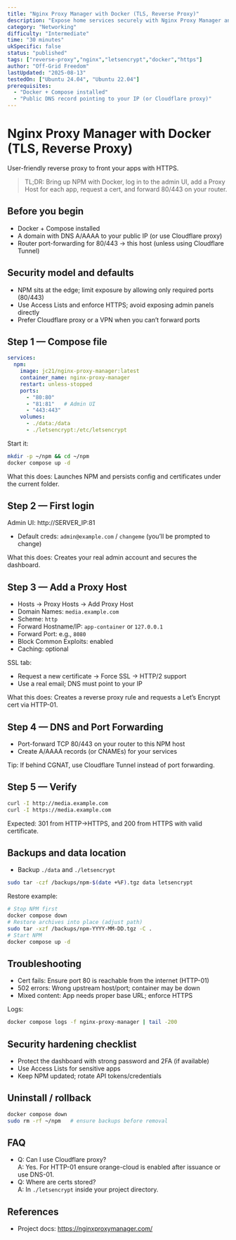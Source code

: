 ```yaml
---
title: "Nginx Proxy Manager with Docker (TLS, Reverse Proxy)"
description: "Expose home services securely with Nginx Proxy Manager and automatic Let's Encrypt certificates."
category: "Networking"
difficulty: "Intermediate"
time: "30 minutes"
ukSpecific: false
status: "published"
tags: ["reverse-proxy","nginx","letsencrypt","docker","https"]
author: "Off-Grid Freedom"
lastUpdated: "2025-08-13"
testedOn: ["Ubuntu 24.04", "Ubuntu 22.04"]
prerequisites:
  - "Docker + Compose installed"
  - "Public DNS record pointing to your IP (or Cloudflare proxy)"
---
```


# Nginx Proxy Manager with Docker (TLS, Reverse Proxy)

User-friendly reverse proxy to front your apps with HTTPS.

> TL;DR: Bring up NPM with Docker, log in to the admin UI, add a Proxy Host for each app, request a cert, and forward 80/443 on your router.

## Before you begin
- Docker + Compose installed
- A domain with DNS A/AAAA to your public IP (or use Cloudflare proxy)
- Router port-forwarding for 80/443 → this host (unless using Cloudflare Tunnel)

## Security model and defaults
- NPM sits at the edge; limit exposure by allowing only required ports (80/443)
- Use Access Lists and enforce HTTPS; avoid exposing admin panels directly
- Prefer Cloudflare proxy or a VPN when you can’t forward ports

## Step 1 — Compose file

```yaml
services:
  npm:
    image: jc21/nginx-proxy-manager:latest
    container_name: nginx-proxy-manager
    restart: unless-stopped
    ports:
      - "80:80"
      - "81:81"   # Admin UI
      - "443:443"
    volumes:
      - ./data:/data
      - ./letsencrypt:/etc/letsencrypt
```

Start it:

```bash
mkdir -p ~/npm && cd ~/npm
docker compose up -d
```

What this does: Launches NPM and persists config and certificates under the current folder.

## Step 2 — First login

Admin UI: http://SERVER_IP:81
- Default creds: `admin@example.com` / `changeme` (you’ll be prompted to change)

What this does: Creates your real admin account and secures the dashboard.

## Step 3 — Add a Proxy Host

- Hosts → Proxy Hosts → Add Proxy Host
- Domain Names: `media.example.com`
- Scheme: `http`
- Forward Hostname/IP: `app-container` or `127.0.0.1`
- Forward Port: e.g., `8080`
- Block Common Exploits: enabled
- Caching: optional

SSL tab:
- Request a new certificate → Force SSL → HTTP/2 support
- Use a real email; DNS must point to your IP

What this does: Creates a reverse proxy rule and requests a Let’s Encrypt cert via HTTP-01.

## Step 4 — DNS and Port Forwarding

- Port-forward TCP 80/443 on your router to this NPM host
- Create A/AAAA records (or CNAMEs) for your services

Tip: If behind CGNAT, use Cloudflare Tunnel instead of port forwarding.

## Step 5 — Verify

```bash
curl -I http://media.example.com
curl -I https://media.example.com
```

Expected: 301 from HTTP→HTTPS, and 200 from HTTPS with valid certificate.

## Backups and data location
- Backup `./data` and `./letsencrypt`

```bash
sudo tar -czf /backups/npm-$(date +%F).tgz data letsencrypt
```

Restore example:

```bash
# Stop NPM first
docker compose down
# Restore archives into place (adjust path)
sudo tar -xzf /backups/npm-YYYY-MM-DD.tgz -C .
# Start NPM
docker compose up -d
```

## Troubleshooting
- Cert fails: Ensure port 80 is reachable from the internet (HTTP-01)
- 502 errors: Wrong upstream host/port; container may be down
- Mixed content: App needs proper base URL; enforce HTTPS

Logs:
```bash
docker compose logs -f nginx-proxy-manager | tail -200
```

## Security hardening checklist
- Protect the dashboard with strong password and 2FA (if available)
- Use Access Lists for sensitive apps
- Keep NPM updated; rotate API tokens/credentials

## Uninstall / rollback
```bash
docker compose down
sudo rm -rf ~/npm   # ensure backups before removal
```

## FAQ
- Q: Can I use Cloudflare proxy?  
  A: Yes. For HTTP-01 ensure orange-cloud is enabled after issuance or use DNS-01.
- Q: Where are certs stored?  
  A: In `./letsencrypt` inside your project directory.

## References
- Project docs: https://nginxproxymanager.com/
